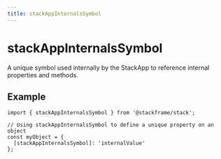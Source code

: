 ```yaml
---
title: stackAppInternalsSymbol
---
```


# stackAppInternalsSymbol

A unique symbol used internally by the StackApp to reference internal properties and methods.

## Example

```tsx
import { stackAppInternalsSymbol } from '@stackframe/stack';

// Using stackAppInternalsSymbol to define a unique property on an object
const myObject = {
  [stackAppInternalsSymbol]: 'internalValue'
};
```
